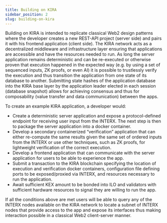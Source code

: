 ```yaml
---
title: Building on KIRA
sidebar_position: 2
slug: building-on-kira
---
```





Building on KIRA is intended to replicate classical Web2 design patterns where the developer creates a new REST-API project (server side) and pairs it with his frontend application (client side). The KIRA network acts as a decentralized middleware and infrastructure layer ensuring that applications are accessible and have the resources needed to run. As long the server application remains deterministic and can be re-executed or otherwise proven that execution happened in the expected way (e.g. by using a set of sequenced inputs, ZK proofs, or even AI) it is possible to trustlessly verify the execution and thus transition the application from one state of its database to another. Submitting state hashes of the application database into the KIRA base layer by the application leader elected in each session (database snapshot) allows for achieving consensus and thus for composability (value transfer and data communication) between the apps.


To create an example KIRA application, a developer would:

- Create a deterministic server application and expose a protocol-defined endpoint for receiving user input from the INTERX. The next step is then to package the server application into a docker container.
- Develop a secondary containerized “verification” application that can either re-compute the same results given the same set of ordered inputs from the INTERX or use other techniques, such as ZK proofs, for lightweight verification of the correct execution.
- Develop a frontend application that can communicate with the server application for users to be able to experience the app.
- Submit a transaction to the KIRA blockchain specifying the location of execution and verification docker containers, configuration file defining ports to be exposed/proxied via INTERX, and resources necessary to run the application.
- Await sufficient KEX amount to be bonded into ILO and validators with sufficient hardware resources to signal they are willing to run the app.

If all the conditions above are met users will be able to query any of the INTERX nodes available on the KIRA network to locate a subnet of INTERX nodes that provide access to the app and expose its interfaces thus making interaction possible in a classical Web2 client-server manner. 

